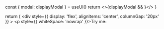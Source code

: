 


<Meta title="Features/Regionalization" />

  const { modal: displayModal } = useUI()
  return <>{displayModal && <RegionalizationModal />}</>
}

  return (
    <UIProvider>
      <SessionProvider initialState={{}}>
        <div
          style={{ display: 'flex', alignItems: 'center', columnGap: '20px' }}
        >
          <p style={{ whiteSpace: 'nowrap' }}>Try me:</p>
          <RegionalizationButton />
          <Template />
        </div>
      </SessionProvider>
    </UIProvider>
  )
}

  return (
    <UIProvider>
      <SessionProvider initialState={{}}>
        <div
          style={{ display: 'flex', alignItems: 'center', columnGap: '20px' }}
        >
          <p style={{ whiteSpace: 'nowrap' }}>Try me:</p>
          <RegionalizationBar />
          <Template />
        </div>
      </SessionProvider>
    </UIProvider>
  )
}

<header>

# Regionalization

This feature enables customers to set a location using a valid Postal Code.

</header>

## Overview

1. Intentionally, a user Sets its location using a Postal Code
2. Updates Product Catalog
3. Gets notified if there's product conflict at minicart

---

## Usage

`Import Regionalization{Component} from '../components/regionalization/{Component}'`

<Canvas>
  <Story name="default-button">{TemplateButtonWithProvider.bind({})}</Story>
</Canvas>

<Canvas style={{ backgroundColor: 'var(--fs-color-neutral-1)' }}>
  <Story name="default-bar">{TemplateBarWithProvider.bind({})}</Story>
</Canvas>

---

## Components

<section className="sbdocs-list">
  <ul>
    <li>
      <div>
        <SessionProvider>
          <UIProvider>
            <RegionalizationButton />
          </UIProvider>
        </SessionProvider>
      </div>
      <article className="sbdocs-list-text">
        <h3>RegionalizationButton</h3>
        <p>
          Using a{' '}
          <a href="../?path=/docs/atoms-button--button#tertiary">
            tertiary button
          </a>{' '}
          as base, this component is usually placed on the <code>Navbar</code>{' '}
          and triggers
          <code>RegionalizationModal</code>.
        </p>
      </article>
    </li>
    <li>
      <div>
        <SessionProvider>
          <UIProvider>
            <RegionalizationBar />
          </UIProvider>
        </SessionProvider>
      </div>
      <article className="sbdocs-list-text">
        <h3>RegionalizationBar</h3>
        <p>
          The Bar is a similar proposal for the button, usually used on mobile
          devices only. It also triggers <code>RegionalizationModal</code>.
        </p>
      </article>
    </li>
    <li>
      <div>
        <SessionProvider>
          <UIProvider>
            <RegionalizationInput />
          </UIProvider>
        </SessionProvider>
      </div>
      <article className="sbdocs-list-text">
        <h3>RegionalizationInput</h3>
        <p>
          An actionable{' '}
          <a href="../?path=/docs/atoms-inputtext--actionable">InputText</a>{' '}
          able to check the Postal Code authenticity.
        </p>
      </article>
    </li>
    <li>
      <div>
        <img
          src="https://user-images.githubusercontent.com/11613011/172647856-b7b733ec-870f-45df-b26f-476456179a7e.png"
          align="right"
        />
      </div>
      <article className="sbdocs-list-text">
        <h3>RegionalizationModal</h3>
        <p>
          It's the modal that, trigged by <code>RegionalizationButton/RegionalizationBar</code>, shows the user
          the <code>RegionalizationInput</code> search.
        </p>
      </article>
    </li>

  </ul>
</section>
